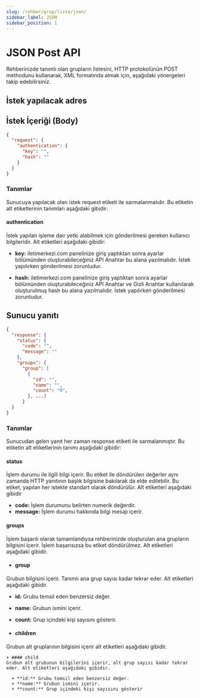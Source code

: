 ```yaml
---
slug: /rehber/grup/liste/json/
sidebar_label: JSON
sidebar_position: 1
---
```



# JSON Post API
<AccessWarning />
Rehberinizde tanımlı olan grupların listesini, HTTP protokolünün POST methodunu kullanarak, XML formatında almak için, aşağıdaki yönergeleri takip edebilirsiniz.

## İstek yapılacak adres

<RequestURL type="POST" url="https://api.iletimerkezi.com/v1/get-groups/json" />

## İstek İçeriği (Body)

```json title="Eğer API Anahtarı kullanılarak işlem yapıyorsanız isteğin içeriği"
{
  "request": {
    "authentication": {
      "key": "",
      "hash": ""
    }
  }
}
```

### Tanımlar

Sunucuya yapılacak olan istek <Badge>request</Badge> etiketi ile sarmalanmalıdır. Bu etiketin alt etiketlerinin tanımları aşağıdaki gibidir:

#### authentication
İstek yapılan işleme dair yetki alabilmek için gönderilmesi gereken kullanıcı bilgileridir. Alt etiketleri aşağıdaki gibidir:

+ **key:** iletimerkezi.com panelinize giriş yaptıktan sonra ayarlar bölümünden oluşturabileceğiniz API Anahtar bu alana yazılmalıdır. İstek yapılırken gönderilmesi zorunludur.

+ **hash:** iletimerkezi.com panelinize giriş yaptıktan sonra ayarlar bölümünden oluşturabileceğiniz API Anahtar ve Gizli Anahtar kullanılarak oluşturulmuş hash bu alana yazılmalıdır. İstek yapılırken gönderilmesi zorunludur.

## Sunucu yanıtı

```json
{
  "response": {
    "status": {
      "code": "",
      "message": ""
    },
    "groups": {
      "group": [
        {
          "id": "",
          "name": "",
          "count": "0",
        }, ...]
      }
  }
}
```

### Tanımlar

Sunucudan gelen yanıt her zaman <Badge>response</Badge> etiketi ile sarmalanmıştır. Bu etiketin alt etiketlerinin tanımı aşağıdaki gibidir:

#### status
İşlem durumu ile ilgili bilgi içerir. Bu etiket ile döndürülen değerler aynı zamanda HTTP yanıtının başlık bilgisine bakılarak da elde edilebilir. Bu etiket, yapılan her istekte standart olarak döndürülür. Alt etiketleri aşağıdaki gibidir

+ **code:** İşlem durumunu belirten numerik değerdir.
+ **message:** İşlem durumu hakkında bilgi mesajı içerir.

#### groups
İşlem başarılı olarak tamamlandıysa rehberinizde oluşturulan ana grupların bilgisini içerir. İşlem başarısızsa bu etiket döndürülmez. Alt etiketleri aşağıdaki gibidir.

+ #### group
Grubun bilgisini içerir. Tanımlı ana grup sayısı kadar tekrar eder. Alt etiketleri aşağıdaki gibidir.

  + **id:** Grubu temsil eden benzersiz değer.
  + **name:** Grubun ismini içerir.
  + **count:** Grup içindeki kişi sayısını gösterir.

  + #### children
  Grubun alt gruplarının bilgisini içerir alt etiketleri aşağıdaki gibidir.

    + #### child
    Grubun alt grubunun bilgilerini içerir, alt grup sayısı kadar tekrar eder. Alt etiketleri aşağıdaki gibidir.

      + **id:** Grubu temsil eden benzersiz değer.
      + **name:** Grubun ismini içerir.
      + **count:** Grup içindeki kişi sayısını gösterir